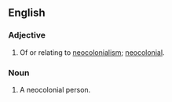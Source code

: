 ==English==
===Adjective===
{{en-adj}}
# Of or relating to [[neocolonialism]]; [[neocolonial]].
===Noun===
{{en-noun}}
# A neocolonial person.